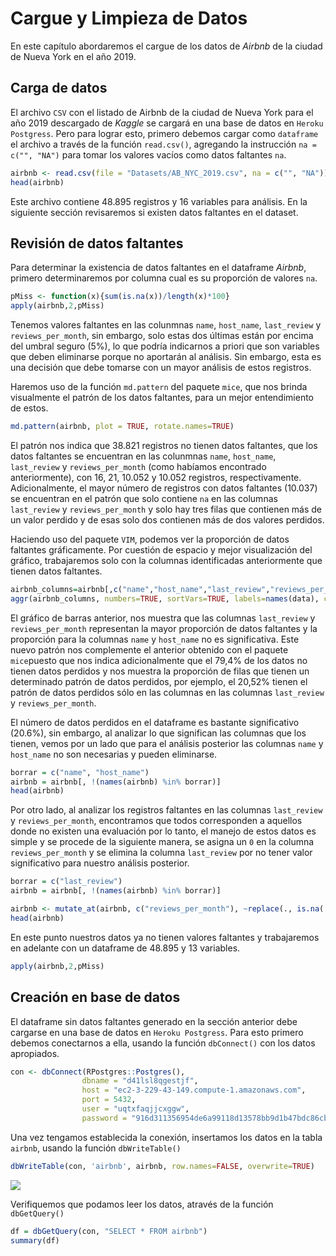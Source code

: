 # Cargue y Limpieza de Datos

En este capítulo abordaremos el cargue de los datos de *Airbnb* de la ciudad de Nueva York en el año 2019.


## Carga de datos

El archivo `CSV` con el listado de Airbnb de la ciudad de Nueva York para el año 2019 descargado de *Kaggle* se cargará en una base de datos en `Heroku Postgress`. Pero para lograr esto, primero debemos cargar como `dataframe` el archivo  a través de la función `read.csv()`, agregando la instrucción `na = c("", "NA")` para tomar los valores vacíos como datos faltantes `na`.

```r
airbnb <- read.csv(file = "Datasets/AB_NYC_2019.csv", na = c("", "NA"))
head(airbnb)
```

Este archivo contiene 48.895 registros y 16 variables para análisis. En la siguiente sección revisaremos si existen datos faltantes en el dataset.

## Revisión de datos faltantes

Para determinar la existencia de datos faltantes en el dataframe *Airbnb*, primero determinaremos por columna cual es su proporción de valores `na`.

```r
pMiss <- function(x){sum(is.na(x))/length(x)*100}
apply(airbnb,2,pMiss)
```
Tenemos valores faltantes en las colunmnas `name`, `host_name`, `last_review` y `reviews_per_month`, sin embargo, solo estas dos últimas están por encima del umbral seguro (5%), lo que podría indicarnos a priori que son variables que deben eliminarse porque no aportarán al análisis. Sin embargo, esta es una decisión que debe tomarse con un mayor análisis de estos registros.

Haremos uso de la función `md.pattern` del paquete `mice`, que nos brinda visualmente el patrón de los datos faltantes, para un mejor entendimiento de estos. 

```r
md.pattern(airbnb, plot = TRUE, rotate.names=TRUE)
```

El patrón nos indica que 38.821 registros no tienen datos faltantes, que los datos faltantes se encuentran en las colunmnas `name`, `host_name`, `last_review` y `reviews_per_month` (como habíamos encontrado anteriormente), con 16, 21, 10.052 y 10.052 registros, respectivamente. Adicionalmente, el mayor número de registros con datos faltantes (10.037) se encuentran en el patrón que solo contiene `na` en las columnas `last_review` y `reviews_per_month` y solo hay tres filas que contienen más de un valor perdido y de esas solo dos contienen más de dos valores perdidos.

Haciendo uso del paquete `VIM`, podemos ver la proporción de datos faltantes gráficamente. Por cuestión de espacio y mejor visualización del gráfico, trabajaremos solo con la columnas identificadas anteriormente que tienen datos faltantes.

```r
airbnb_columns=airbnb[,c("name","host_name","last_review","reviews_per_month")]
aggr(airbnb_columns, numbers=TRUE, sortVars=TRUE, labels=names(data), cex.axis=.5, gap=3)
```

El gráfico de barras anterior, nos muestra que las columnas `last_review` y `reviews_per_month` representan la mayor proporción de datos faltantes y la proporción para la columnas `name` y `host_name` no es significativa. Este nuevo patrón nos complemente el anterior obtenido con el paquete `mice`puesto que nos indica adicionalmente que el 79,4% de los datos no tienen datos perdidos y nos muestra la proporción de filas que tienen un determinado patrón de datos perdidos, por ejemplo, el 20,52% tienen el patrón de datos perdidos sólo en las columnas en las columnas `last_review` y `reviews_per_month`.

El número de datos perdidos en el dataframe es bastante significativo (20.6%), sin embargo, al analizar lo que significan las columnas que los tienen, vemos por un lado que para el análisis posterior las columnas `name` y `host_name` no son necesarias y pueden eliminarse.

```r
borrar = c("name", "host_name")
airbnb = airbnb[, !(names(airbnb) %in% borrar)]
head(airbnb)
```

Por otro lado, al analizar los registros faltantes en las columnas `last_review` y `reviews_per_month`, encontramos que todos corresponden a aquellos donde no existen una evaluación por lo tanto, el manejo de estos datos es simple y se procede de la siguiente manera, se asigna un `0` en la columna `reviews_per_month` y se elimina la columna `last_review` por no tener valor significativo para nuestro análisis posterior. 

```r
borrar = c("last_review")
airbnb = airbnb[, !(names(airbnb) %in% borrar)]

airbnb <- mutate_at(airbnb, c("reviews_per_month"), ~replace(., is.na(.), 0))
head(airbnb)

```

En este punto nuestros datos ya no tienen valores faltantes y trabajaremos en adelante con un dataframe de 48.895 y 13 variables.

```r
apply(airbnb,2,pMiss)
```

## Creación en base de datos

El dataframe sin datos faltantes generado en la sección anterior debe cargarse en una base de datos en `Heroku Postgress`. Para esto primero debemos conectarnos a ella, usando la función `dbConnect()` con los datos apropiados.

```r
con <- dbConnect(RPostgres::Postgres(), 
                dbname = "d41lsl8qgestjf", 
                host = "ec2-3-229-43-149.compute-1.amazonaws.com", 
                port = 5432, 
                user = "uqtxfaqjjcxggw", 
                password = "916d311356954de6a99118d13578bb9d1b47bdc86cb8360a60b9606293bd882d")
```

Una vez tengamos establecida la conexión, insertamos los datos en la tabla `airbnb`, usando la función `dbWriteTable()`

```r
dbWriteTable(con, 'airbnb', airbnb, row.names=FALSE, overwrite=TRUE)
```

![](Images/creaciontabla.png){hight=30}

Verifiquemos que podamos leer los datos, através de la función `dbGetQuery()`

```r
df = dbGetQuery(con, "SELECT * FROM airbnb")
summary(df)
```
